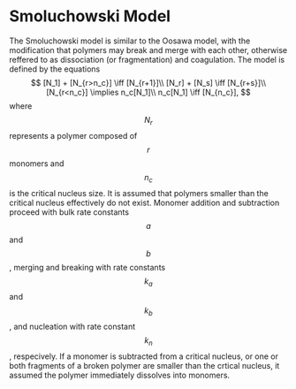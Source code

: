 # Smoluchowski Model

The Smoluchowski model is similar to the Oosawa model, with the modification that polymers
may break and merge with each other, otherwise reffered to as dissociation (or fragmentation)
and coagulation. The model is defined by the equations
$$
[N_1] + [N_{r>n_c}] \iff [N_{r+1}]\\
[N_r] + [N_s] \iff [N_{r+s}]\\
[N_{r<n_c}] \implies n_c[N_1]\\
n_c[N_1] \iff [N_{n_c}],
$$
where $$N_r$$ represents a polymer composed of $$r$$ monomers and $$n_c$$ is
the critical nucleus size. It is assumed that polymers smaller than the critical
nucleus effectively do not exist. Monomer addition and subtraction proceed with bulk 
rate constants $$a$$ and $$b$$, merging and breaking with rate constants $$k_a$$ and $$k_b$$, and nucleation 
with rate constant $$k_n$$, respecively. If a monomer is subtracted from a critical nucleus, or one or both fragments
of a broken polymer are smaller than the crtical nucleus, it assumed the polymer immediately dissolves 
into monomers.